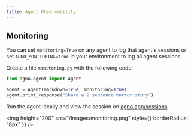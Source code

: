 ```yaml
---
title: Agent Observability
---
```


## Monitoring

You can set `monitoring=True` on any agent to log that agent's sessions or set `AGNO_MONITORING=true` in your environment to log all agent sessions.

Create a file `monitoring.py` with the following code:

```python monitoring.py
from agno.agent import Agent

agent = Agent(markdown=True, monitoring=True)
agent.print_response("Share a 2 sentence horror story")
```

Run the agent locally and view the session on [agno.app/sessions](https://www.agno.app/sessions)

<img
  height="200"
  src="/images/monitoring.png"
  style={{ borderRadius: "8px" }}
/>
